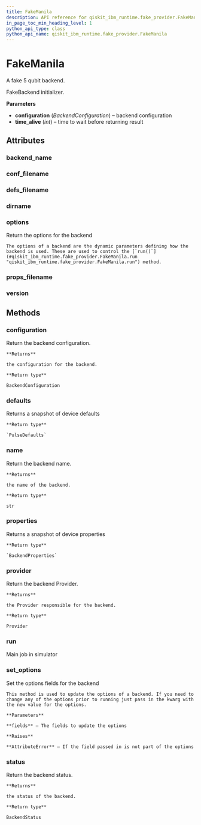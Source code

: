 ```yaml
---
title: FakeManila
description: API reference for qiskit_ibm_runtime.fake_provider.FakeManila
in_page_toc_min_heading_level: 1
python_api_type: class
python_api_name: qiskit_ibm_runtime.fake_provider.FakeManila
---
```


# FakeManila

<Class id="qiskit_ibm_runtime.fake_provider.FakeManila" isDedicatedPage={true} github="https://github.com/Qiskit/qiskit-ibm-runtime/tree/stable/0.29/qiskit_ibm_runtime/fake_provider/backends/manila/fake_manila.py#L31-L38" signature="FakeManila" modifiers="class">
  A fake 5 qubit backend.

  FakeBackend initializer.

  **Parameters**

  *   **configuration** (*BackendConfiguration*) – backend configuration
  *   **time\_alive** (*int*) – time to wait before returning result

  ## Attributes

  ### backend\_name

  <Attribute id="qiskit_ibm_runtime.fake_provider.FakeManila.backend_name" attributeValue="'fake_manila'" />

  ### conf\_filename

  <Attribute id="qiskit_ibm_runtime.fake_provider.FakeManila.conf_filename" attributeValue="'conf_manila.json'" />

  ### defs\_filename

  <Attribute id="qiskit_ibm_runtime.fake_provider.FakeManila.defs_filename" attributeValue="'defs_manila.json'" />

  ### dirname

  <Attribute id="qiskit_ibm_runtime.fake_provider.FakeManila.dirname" attributeValue="'/home/runner/work/qiskit-ibm-runtime/qiskit-ibm-runtime/qiskit_ibm_runtime/fake_provider/backends/manila'" />

  ### options

  <Attribute id="qiskit_ibm_runtime.fake_provider.FakeManila.options">
    Return the options for the backend

    The options of a backend are the dynamic parameters defining how the backend is used. These are used to control the [`run()`](#qiskit_ibm_runtime.fake_provider.FakeManila.run "qiskit_ibm_runtime.fake_provider.FakeManila.run") method.
  </Attribute>

  ### props\_filename

  <Attribute id="qiskit_ibm_runtime.fake_provider.FakeManila.props_filename" attributeValue="'props_manila.json'" />

  ### version

  <Attribute id="qiskit_ibm_runtime.fake_provider.FakeManila.version" attributeValue="1" />

  ## Methods

  ### configuration

  <Function id="qiskit_ibm_runtime.fake_provider.FakeManila.configuration" signature="configuration()">
    Return the backend configuration.

    **Returns**

    the configuration for the backend.

    **Return type**

    BackendConfiguration
  </Function>

  ### defaults

  <Function id="qiskit_ibm_runtime.fake_provider.FakeManila.defaults" github="https://github.com/Qiskit/qiskit-ibm-runtime/tree/stable/0.29/qiskit_ibm_runtime/fake_provider/fake_pulse_backend.py#L29-L33" signature="defaults()">
    Returns a snapshot of device defaults

    **Return type**

    `PulseDefaults`
  </Function>

  ### name

  <Function id="qiskit_ibm_runtime.fake_provider.FakeManila.name" signature="name()">
    Return the backend name.

    **Returns**

    the name of the backend.

    **Return type**

    str
  </Function>

  ### properties

  <Function id="qiskit_ibm_runtime.fake_provider.FakeManila.properties" github="https://github.com/Qiskit/qiskit-ibm-runtime/tree/stable/0.29/qiskit_ibm_runtime/fake_provider/fake_qasm_backend.py#L43-L47" signature="properties()">
    Returns a snapshot of device properties

    **Return type**

    `BackendProperties`
  </Function>

  ### provider

  <Function id="qiskit_ibm_runtime.fake_provider.FakeManila.provider" signature="provider()">
    Return the backend Provider.

    **Returns**

    the Provider responsible for the backend.

    **Return type**

    Provider
  </Function>

  ### run

  <Function id="qiskit_ibm_runtime.fake_provider.FakeManila.run" github="https://github.com/Qiskit/qiskit-ibm-runtime/tree/stable/0.29/qiskit_ibm_runtime/fake_provider/fake_backend.py#L744-L775" signature="run(run_input, **kwargs)">
    Main job in simulator
  </Function>

  ### set\_options

  <Function id="qiskit_ibm_runtime.fake_provider.FakeManila.set_options" signature="set_options(**fields)">
    Set the options fields for the backend

    This method is used to update the options of a backend. If you need to change any of the options prior to running just pass in the kwarg with the new value for the options.

    **Parameters**

    **fields** – The fields to update the options

    **Raises**

    **AttributeError** – If the field passed in is not part of the options
  </Function>

  ### status

  <Function id="qiskit_ibm_runtime.fake_provider.FakeManila.status" signature="status()">
    Return the backend status.

    **Returns**

    the status of the backend.

    **Return type**

    BackendStatus
  </Function>
</Class>

